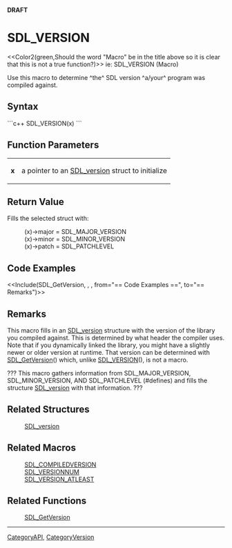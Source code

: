 <!-- pragma section-numbers off -->
<!-- pragma disable-camelcase -->
'''DRAFT'''

= SDL_VERSION =
<<Color2(green,Should the word "Macro" be in the title above so it is clear that this is not a true function?)>>   ie: SDL_VERSION (Macro)

Use this macro to determine ^the^ SDL version ^a/your^ program was compiled against.


== Syntax ==
```c++
SDL_VERSION(x)
```

== Function Parameters ==
{|
|'''x'''
|a pointer to an [[SDL_version]] struct to initialize
|}

== Return Value ==
Fills the selected struct with:
: (x)->major = SDL_MAJOR_VERSION
: (x)->minor = SDL_MINOR_VERSION
: (x)->patch = SDL_PATCHLEVEL

== Code Examples ==
<<Include(SDL_GetVersion, , , from="== Code Examples ==", to="== Remarks")>>

== Remarks ==
This macro fills in an [[SDL_version]] structure with the version of the library you compiled against. This is determined by what header the compiler uses. Note that if you dynamically linked the library, you might have a slightly newer or older version at runtime. That version can be determined with [[SDL_GetVersion]]() which, unlike [[SDL_VERSION]](), is not a macro.  

??? This macro gathers information from SDL_MAJOR_VERSION, SDL_MINOR_VERSION, AND SDL_PATCHLEVEL (#defines) and fills the structure [[SDL_version]] with that information. ???

== Related Structures ==
:[[SDL_version]]

== Related Macros ==
:[[SDL_COMPILEDVERSION]]
:[[SDL_VERSIONNUM]]
:[[SDL_VERSION_ATLEAST]]

== Related Functions ==
:[[SDL_GetVersion]]

----
[[CategoryAPI]], [[CategoryVersion]]
